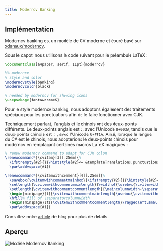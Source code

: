 ```yaml
---
title: Moderncv Banking
---
```


## Implémentation

Moderncv banking est un modèle de CV moderne et épuré basé sur
[xdanaux/moderncv](https://github.com/xdanaux/moderncv).

Sous le capot, nous utilisons le code suivant pour le préambule LaTeX :

```latex lineNumbers
\documentclass[a4paper, serif, 11pt]{moderncv}

%% moderncv
% style and color
\moderncvstyle{banking}
\moderncvcolor{black}

% needed by moderncv for showing icons
\usepackage{fontawesome5}
```

Pour le style moderncv banking, nous adoptons également des traitements spéciaux pour
les ponctuations afin de le faire fonctionner avec CJK.

Techniquement parlant, l'anglais et le chinois ont des deux-points différents. Le deux-points
anglais est `:`, avec l'Unicode `U+003A`, tandis que le deux-points chinois est `：`, avec
l'Unicode `U+FF1A`. Ainsi, lorsque la langue du CV est le chinois, nous adopterions le
deux-points chinois pour moderncv en remplaçant certaines macros LaTeX magiques :

```latex lineNumbers
% renew moderncv command to adapt for CJK colon
\renewcommand*{\cvitem}[3][.25em]{%
  \ifstrempty{#2}{}{\hintstyle{#2}<= &templateTranslations.punctuations.Colon =>}{#3}%
  \par\addvspace{#1}}

\renewcommand*{\cvitemwithcomment}[4][.25em]{%
  \savebox{\cvitemwithcommentmainbox}{\ifstrempty{#2}{}{\hintstyle{#2}<= &templateTranslations.punctuations.Colon =>}#3}%
  \setlength{\cvitemwithcommentmainlength}{\widthof{\usebox{\cvitemwithcommentmainbox}}}%
  \setlength{\cvitemwithcommentcommentlength}{\maincolumnwidth-\separatorcolumnwidth-\cvitemwithcommentmainlength}%
  \begin{minipage}[t]{\cvitemwithcommentmainlength}\usebox{\cvitemwithcommentmainbox}\end{minipage}%
  \hfill% fill of \separatorcolumnwidth
  \begin{minipage}[t]{\cvitemwithcommentcommentlength}\raggedleft\small\itshape#4\end{minipage}%
  \par\addvspace{#1}}
```

Consultez notre [article](https://blog.ppresume.com/posts/multi-languagues-support#colon) de blog
pour plus de détails.

## Aperçu

![Modèle Moderncv Banking](/static/images/docs/layout/templates/moderncv-banking-template.png)
